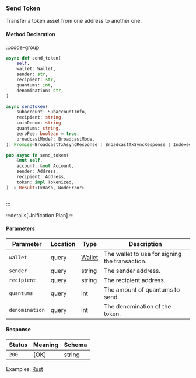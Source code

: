 ### Send Token

Transfer a token asset from one address to another one.

#### Method Declaration

:::code-group

```python [Python]
async def send_token(
    self,
    wallet: Wallet,
    sender: str,
    recipient: str,
    quantums: int,
    denomination: str,
)
```

```typescript [TypeScript]
async sendToken(
    subaccount: SubaccountInfo,
    recipient: string,
    coinDenom: string,
    quantums: string,
    zeroFee: boolean = true,
    broadcastMode?: BroadcastMode,
): Promise<BroadcastTxAsyncResponse | BroadcastTxSyncResponse | IndexedTx>
```

```rust [Rust]
pub async fn send_token(
    &mut self,
    account: &mut Account,
    sender: Address,
    recipient: Address,
    token: impl Tokenized,
) -> Result<TxHash, NodeError>
```

```url [API]
```

:::

:::details[Unification Plan]
:::

#### Parameters

| Parameter         | Location  | Type      | Description                                       |
| ----------------- | --------- | --------- | ------------------------------------------------- |
| `wallet`          | query     | [Wallet]  | The wallet to use for signing the transaction.    |
| `sender`          | query     | string    | The sender address.                               |
| `recipient`       | query     | string    | The recipient address.                            |
| `quantums`        | query     | int       | The amount of quantums to send.                   |
| `denomination`    | query     | int       | The denomination of the token.                    |

#### Response

| Status | Meaning     | Schema |
| ------ | ----------- | ------ |
| `200`  | [OK]        | string |

Examples: [Rust]

[Rust]: https://github.com/dydxprotocol/v4-clients/blob/main/v4-client-rs/client/examples/send_token.rs

[Wallet]: /types/wallet
